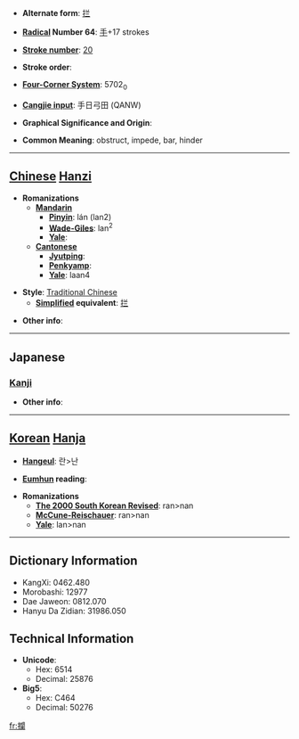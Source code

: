 * '''Alternate form''': [[拦]]

* '''[[Wiktionary:Chinese radical index| Radical]] Number 64''': [[Wiktionary:Chinese radical index 手|手]]+17 strokes

* '''[[Wiktionary:Chinese total strokes index|Stroke number]]''': [[Wiktionary:Chinese total strokes index 20|20]]

* '''Stroke order''': 

* '''[[Wiktionary:Chinese four corner index|Four-Corner System]]''': 5702<sub>0</sub>

* '''[[Wiktionary:Chinese Cangjie index|Cangjie input]]''': 手日弓田 (QANW)

* '''Graphical Significance and Origin''': 

* '''Common Meaning''': obstruct, impede, bar, hinder

----

== [[Chinese]] [[Hanzi]] ==

* '''Romanizations'''
** '''[[Mandarin]]'''
*** '''[[Pinyin]]''': lán (lan2)
*** '''[[Wade-Giles]]''': lan<sup>2</sup>
*** '''[[Yale]]''': 
** '''[[Cantonese]]'''
*** '''[[Jyutping]]''':
*** '''[[Penkyamp]]''': 
*** '''[[Yale]]''': laan4

* '''Style''': [[Traditional Chinese]] 
** '''[[Simplified Chinese|Simplified]] equivalent''': [[拦]]

* '''Other info''': 

----

==Japanese==
===[[Kanji]]===
{{kanji|on readings=[[らん]] (ran)|kun readings=[[さえぎる]] (saegiru)}}

* '''Other info''':  

----

== [[Korean]] [[Hanja]] ==

* '''[[Hangeul]]''': 란>난

* '''[[Eumhun]] reading''': 

* '''Romanizations'''
** '''[[The 2000 South Korean Revised Romanization|The 2000 South Korean Revised]]''': ran>nan
** '''[[McCune-Reischauer]]''': ran>nan
** '''[[Yale]]''': lan>nan

----

== Dictionary Information ==

* KangXi: 0462.480
* Morobashi: 12977
* Dae Jaweon: 0812.070
* Hanyu Da Zidian: 31986.050

== Technical Information ==

* '''Unicode''':
** Hex: 6514
** Decimal: 25876
* '''Big5''':
** Hex: C464
** Decimal: 50276

[[fr:攔]]